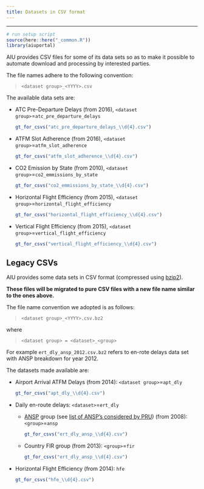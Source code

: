 ```yaml
---
title: Datasets in CSV format
---
```

---
```r
# run setup script
source(here::here("_common.R"))
library(aiuportal)
```

AIU provides CSV files for some of its data sets so as to make it possible to
automate download and processing by interested parties.

The file names adhere to the following convention:

> `<dataset group>_<YYYY>.csv`

The available data sets are:

* ATC Pre-Departure Delays (from 2016), `<dataset group>`=`atc_pre_departure_delays`
  ```r
  gt_for_csvs("atc_pre_departure_delays_\\d{4}.csv")
  ```
* ATFM Slot Adherence (from 2016), `<dataset group>`=`atfm_slot_adherence`
  ```r
  gt_for_csvs("atfm_slot_adherence_\\d{4}.csv")
  ```
* CO2 Emission by State (from 2010), `<dataset group>`=`co2_emmissions_by_state`
  ```r
  gt_for_csvs("co2_emmissions_by_state_\\d{4}.csv")
  ```
* Horizontal Flight Efficiency (from 2015), `<dataset group>`=`horizontal_flight_efficiency`
  ```r
  gt_for_csvs("horizontal_flight_efficiency_\\d{4}.csv")
  ```
* Vertical Flight Efficiency (from 2015), `<dataset group>`=`vertical_flight_efficiency`
  ```r
  gt_for_csvs("vertical_flight_efficiency_\\d{4}.csv")
  ```


## Legacy CSVs

AIU provides some data sets in CSV format (compressed using [bzip2][bzip2]).

**These files will be migrated to pure CSV files with a new file name similar to
the ones above.**

The file name convention we adopted is as follows:

> `<dataset group>_<YYYY>.csv.bz2`

where

> `<dataset group> = <dataset>_<group>`

For example `ert_dly_ansp_2012.csv.bz2` refers to en-rote delays data set with
ANSP breakdown for year 2012.


The datasets made available are:

* Airport Arrival ATFM Delays (from 2014): `<dataset group>`=`apt_dly`
  ```r
  gt_for_csvs("apt_dly_\\d{4}.csv")
  ```
* Daily en-route delays: `<dataset>`=`ert_dly`
  - [ANSP](/acronym/ansp/) group (see [list of ANSP's considered by PRU](../ansp)) (from 2008): `<group>`=`ansp`
    ```r
    gt_for_csvs("ert_dly_ansp_\\d{4}.csv")
    ```
  - Country FIR group (from 2013): `<group>`=`fir`
    ```r
    gt_for_csvs("ert_dly_ansp_\\d{4}.csv")
    ```
* Horizontal Flight Efficiency (from 2014): `hfe`
  ```r
  gt_for_csvs("hfe_\\d{4}.csv")
  ```


[bzip2]: <https://en.wikipedia.org/wiki/Bzip2> "Wikipedia: bzip2"

